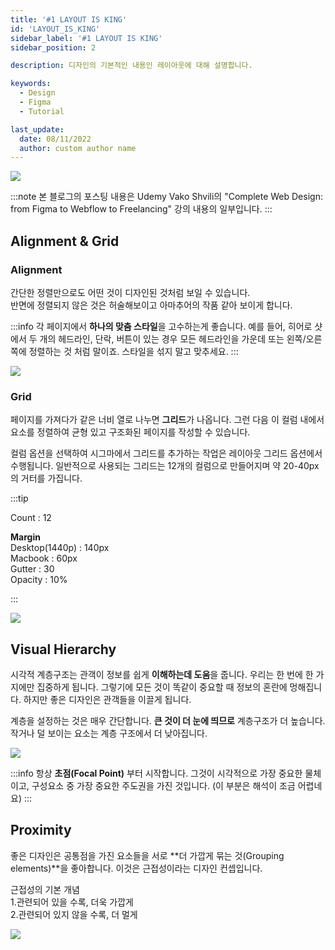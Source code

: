 ```yaml
---
title: '#1 LAYOUT IS KING'
id: 'LAYOUT_IS_KING'
sidebar_label: '#1 LAYOUT IS KING'
sidebar_position: 2

description: 디자인의 기본적인 내용인 레이아웃에 대해 설명합니다.

keywords:
  - Design
  - Figma
  - Tutorial

last_update:
  date: 08/11/2022
  author: custom author name
---
```


![](https://velog.velcdn.com/images/yonpark/post/3b071019-9847-403d-bf50-d169fb7056fc/Post-thumbnail_1.PNG)

:::note
본 블로그의 포스팅 내용은 Udemy Vako Shvili의 "Complete Web Design: from Figma to Webflow to Freelancing" 강의 내용의 일부입니다.
:::

## Alignment & Grid

### Alignment
간단한 정렬만으로도 어떤 것이 디자인된 것처럼 보일 수 있습니다.<br/>
반면에 정렬되지 않은 것은 허술해보이고 아마추어의 작품 같아 보이게 합니다.

:::info
각 페이지에서 **하나의 맞춤 스타일**을 고수하는게 좋습니다.
예를 들어, 히어로 샷에서 두 개의 헤드라인, 단락, 버튼이 있는 경우 모든 헤드라인을 가운데 또는 왼쪽/오른쪽에 정렬하는 것 처럼 말이죠. 
스타일을 섞지 말고 맞추세요.
:::

![](https://velog.velcdn.com/images%2Fyonpark%2Fpost%2F5c84c9e7-62de-493d-a4b1-911eff5994dc%2FAlignment.PNG)

### Grid
페이지를 가져다가 같은 너비 열로 나누면 **그리드**가 나옵니다.
그런 다음 이 컬럼 내에서 요소를 정렬하여 균형 있고 구조화된 페이지를 작성할 수 있습니다.

컬럼 옵션을 선택하여 시그마에서 그리드를 추가하는 작업은 레이아웃 그리드 옵션에서 수행됩니다. 일반적으로 사용되는 그리드는 12개의 컬럼으로 만들어지며 약 20-40px의 거터를 가집니다.


:::tip

Count : 12<br/>

**Margin**<br/>
Desktop(1440p) : 140px<br/>
Macbook : 60px<br/>
Gutter : 30<br/>
Opacity : 10%

:::

![](https://velog.velcdn.com/images%2Fyonpark%2Fpost%2F72e23a01-3187-4410-83c2-4e8ba424e099%2FGrid.PNG)

## Visual Hierarchy
시각적 계층구조는 관객이 정보를 쉽게 **이해하는데 도움**을 줍니다.
우리는 한 번에 한 가지에만 집중하게 됩니다.
그렇기에 모든 것이 똑같이 중요할 때 정보의 혼란에 멍해집니다. 
하지만 좋은 디자인은 관객들을 이끌게 됩니다.

계층을 설정하는 것은 매우 간단합니다.
**큰 것이 더 눈에 띄므로** 계층구조가 더 높습니다.
작거나 덜 보이는 요소는 계층 구조에서 더 낮아집니다.

![](https://velog.velcdn.com/images%2Fyonpark%2Fpost%2Fafef51f5-aa5f-4d18-8bc3-692fb293198d%2FVisual%20Hierarchy.PNG)

:::info
항상 **초점(Focal Point)** 부터 시작합니다.
그것이 시각적으로 가장 중요한 물체이고, 구성요소 중 가장 중요한 주도권을 가진 것입니다.
(이 부분은 해석이 조금 어렵네요)
:::

## Proximity
좋은 디자인은 공통점을 가진 요소들을 서로 **더 가깝게 묶는 것(Grouping elements)**을 좋아합니다. 이것은 근접성이라는 디자인 컨셉입니다.

근접성의 기본 개념<br/>
1.관련되어 있을 수록, 더욱 가깝게<br/>
2.관련되어 있지 않을 수록, 더 멀게

![](https://velog.velcdn.com/images%2Fyonpark%2Fpost%2F76b99f9e-8159-4538-9b5c-c35cc112ae82%2FProximity.PNG)
